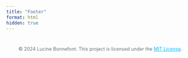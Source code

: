 ```yaml
---
title: "Footer"
format: html
hidden: true
---
```


<footer style="text-align: center; padding: 1em 0; font-size: 0.9em; color: #6c757d;">
  <p>
    &copy; 2024 Lucine Bonnefont. This project is licensed under the 
    <a href="LICENSE" target="_blank" style="color: #00bfff;">MIT License</a>.
  </p>
</footer>
